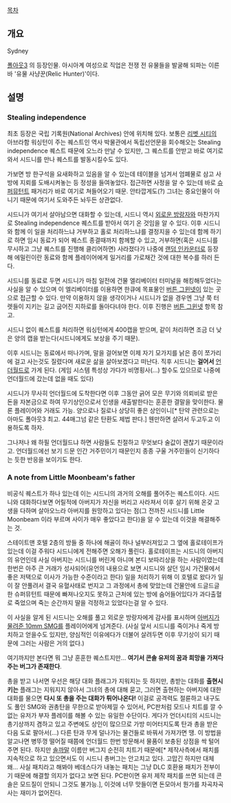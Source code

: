 [[목차]]

== 개요 ==
Sydney

[[폴아웃3]] 의 등장인물. 아시아계 여성으로 직업은 전쟁 전 유물들을 발굴해 되파는 이른바 '유물 사냥꾼(Relic Hunter)'이다.

== 설명 ==
=== Stealing independence ===
최초 등장은 국립 기록원(National Archives) 안에 위치해 있다. 보통은 [[리벳 시티]]의 아브라함 워싱턴이 주는 퀘스트인 역사 박물관에서 독립선언문을 회수해오는 Stealing independence 퀘스트 때문에 오느라 만날 수 있지만, 그 퀘스트를 안받고 바로 여기로 와서 시드니를 만나 퀘스트를 발동시킬수도 있다.

가보면 방 한구석을 요새화하고 있음을 알 수 있는데 테이블을 넘겨서 엄폐물로 삼고 사방에 지뢰를 도배시켜놓는 등 정성을 들여놓았다. 접근하면 사정을 알 수 있는데 바로 [[슈퍼뮤턴트]] 패거리가 바로 여기로 쳐들어오기 때문. 안타깝게도(?) 그녀는 중요인물이 아니기 때문에 여기서 도와주든 놔두든 상관없다.

시드니가 여기서 살아남으면 대화할 수 있는데, 시드니 역시 [[외로운 방랑자]]와 마찬가지로 Stealing independence 퀘스트를 받아서 여기 온 것임을 알 수 있다. 이후 시드니와 함께 이 일을 처리하느냐 거부하고 홀로 처리하느냐를 결정지을 수 있는데 함께 하기로 하면 임시 동료가 되어 퀘스트 종결때까지 함께할 수 있고, 거부하면(혹은 시드니를 무시하고 그냥 퀘스트를 진행해 클리어하면) 사라졌다가 나중에 [[랜덤 인카운터]]로 등장해 에밀린이란 동료와 함께 플레이어에게 일거리를 가로채간 것에 대한 복수를 하러 든다.

시드니를 동료로 두면 시드니가 마침 일전에 건물 엘리베이터 터미널을 해킹해두었다는 사실을 알 수 있으며 이 엘리베이터를 이용하면 한큐에 목표물인 [[버튼 그윈넷]]이 있는 곳으로 접근할 수 있다. 만약 이용하지 않을 생각이거나 시드니가 없을 경우엔 그냥 쭉 터렛들이 지키는 길고 굽어진 지하로를 돌아다녀야 한다. 이후 진행은 [[버튼 그윈넷]] 항목 참고.

시드니 없이 퀘스트를 처리하면 워싱턴에게 400캡을 받으며, 같이 처리하면 조금 더 낮은 양의 캡을 받는다(시드니에게도 보상을 주기 때문).

이후 시드니는 동료에서 떠나가며, 말을 걸어보면 이제 자기 모가지를 낡은 종이 쪼가리에 걸고 사는것도 질렸다며 새로운 삶을 살아보겠다고 떠난다. 직후 시드니는 '''걸어서''' [[언더월드]]로 가게 된다. (게임 시스템 특성상 가다가 비명횡사(...) 할수도 있으므로 나중에 언더월드에 갔는데 없을 때도 있다)

시드니가 무사히 언더월드에 도착한다면 이후 그동안 긁어 모은 무기와 의뢰비로 받은 돈을 자본금으로 하여 무기상인으로서 인생을 새출발한다는 훈훈한 결말을 맞이한다. 물론 플레이어와 거래도 가능. 양으로나 질로나 상당히 좋은 상인이니[* 탄약 관련으로는 아마도 폴아웃3 최고. 44매그넘 같은 탄환도 제법 판다.] 웬만하면 살려서 두고두고 이용하도록 하자.

그나저나 왜 하필 언더월드냐 하면 사람들도 친절하고 무엇보다 술값이 괜찮기 때문이라고. 언더월드에선 보기 드문 인간 거주민이기 때문인지 종종 구울 거주민들이 신기하다는 듯한 반응을 보이기도 한다.

=== A note from Little Moonbeam's father ===
비공식 퀘스트가 하나 있는데 이는 시드니의 과거의 오해를 풀어주는 퀘스트이다. 시드니와 대화하다보면 어릴적에 아버지가 자신을 버리고 사라져서 이후 살기 위해 온갖 고생을 다하며 살아오느라 아버지를 원망하고 있다는 점(그 전까진 시드니를 Little Moonbeam 이라 부르며 사이가 매우 좋았다고 한다)을 알 수 있는데 이것을 해결해주는 것.

스테이트맨 호텔 2층의 방들 중 하나에 해골이 하나 널부러져있고 그 옆에 홀로테이프가 있는데 이걸 주워다 시드니에게 전해주면 오해가 풀린다. 홀로테이프는 시드니의 아버지의 유언인데 사실 아버지는 시드니를 버린게 아니며 본디 보따리상을 하는 사람이였는데 한번은 아주 큰 거래가 성사되어(유언의 내용으로 보면 시드니와 살던 임시 가건물에서 좋은 저택으로 이사가 가능한 수준이라고 한다) 일을 처리하기 위해 이 호텔로 왔다가 일이 잘 안풀려서 결국 유혈사태로 번지고 그 과정에서 총에 맞았는데 건물안에 드글드글한 슈퍼뮤턴트 때문에 빠져나오지도 못하고 근처에 있는 방에 숨어들어있다가 과다출혈로 죽었으며 죽는 순간까지 딸을 걱정하고 있었다는걸 알 수 있다.

이 사실을 알게 된 시드니는 오해를 풀고 외로운 방랑자에게 감사를 표시하며 [[시드니의 울트라 SMG|아버지가 물려준 10mm SMG]]를 플레이어에게 넘겨준다. (사실 앞서 시드니를 죽이거나 죽게 방치하고 얻을수도 있지만, 양심적인 이유에다가 더불어 살려두면 이후 무기상이 되기 때문에 그러는 사람은 거의 없다.)

여기까지만 본다면 뭐 그냥 훈훈한 퀘스트지만... '''여기서 콘솔 유저의 꿈과 희망을 가져다주는 버그가 존재한다'''.

총을 받고 나서면 우선은 해당 대화 플래그가 지워지는 듯 하지만, 총받는 대화를 '''출현시키는''' 플래그는 지워지지 않아서 그녀의 총에 대해 묻고, 그러면 출현하는 아버지에 대한 대화를 물으면 '''다시 또 총을 주는 대화가 튀어나온다!''' 이걸로 공격력도 절륜하고 내구도도 풀인 SMG와 권총탄을 무한으로 받아제낄 수 있어서, PC판처럼 모드나 치트를 깔 수 없는 유저가 부자 플레이를 해볼 수 있는 유일한 수단이다. 게다가 언더시티의 시드니는 총기상까지 겸하고 있고 주변에도 상인이 많으므로 가방 미어터지도록 탄과 총을 받은 다음 도로 팔아서(...) 다른 탄과 무게 덜나가는 물건들로 바꿔서 가져가면 땡. 이 방법을 알고나면 병뚜껑 떨어질 때쯤에 언더월드 한번 방문해서 물품이 보충된 상점을 싹 털어주면 된다. 하지만 [[솔까말]] 이름만 버그지 순전히 치트기 때문에[* 제작사측에서 패치를 지속적으로 하고 있으면서도 이 시드니 총버그는 안고치고 있다. 고맙긴 하지만 대체 왜... 사실 패치라고 해봐야 베데스다가 내놓는 패치는 그냥 DLC 호환용 패치가 전부이기 때문에 해결할 의지가 없다고 보면 된다. PC판이면 유저 제작 패치를 쓰면 되는데 콘솔은 모드질이 안되니 그것도 불가능.], 이것에 너무 맛들이면 돈모아서 뭔가를 차곡차곡 사는 재미가 없어진다.
